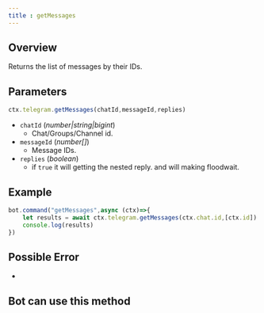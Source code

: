 ```yaml
--- 
title : getMessages 
--- 
```


## Overview 
Returns the list of messages by their IDs. 
## Parameters 
```ts 
ctx.telegram.getMessages(chatId,messageId,replies)
```
- `chatId` (_number|string|bigint_) 
    - Chat/Groups/Channel id.
- `messageId` (_number[]_) 
    - Message IDs.
- `replies` (_boolean_) 
    - if `true` it will getting the nested reply. and will making floodwait.
## Example 
```ts highlight=2
bot.command("getMessages",async (ctx)=>{
    let results = await ctx.telegram.getMessages(ctx.chat.id,[ctx.id]) 
    console.log(results) 
})
```
## Possible Error 
- 
## Bot can use this method